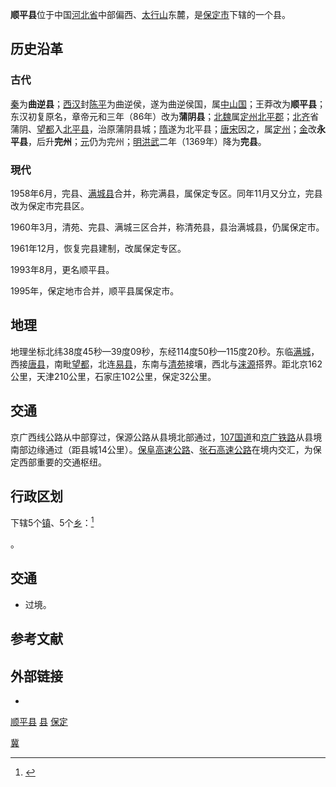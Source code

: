{{Redirect2|顺平|越南後黎中宗的顺平年号|顺平 (年號)}}
{{Infobox China County
| county = 顺平县
| usedname = 曲逆县，北平县，永平县，完州，完县
| nameorigin = 
| Photo = PeachFlowers2.jpg
| Photoname = 伊祁山的桃花
| map = 
| map_caption = 
| Pinyin = Shùnpíng Xiàn
| Belong = [[河北省|河北省]][[保定市|保定市]]
| Types = [[县|县]]
| admincode =  
| founded = 
| seat = 
| officerTitle = 县委书记
| officer = 李克英（女）
| officerTitle2 = 县长
| officer2 = 王永建
| division = 10
| town = 3
| township = 7
| subdistrict = 
| dialect = 
| post code = 072250
| phone code = 0312 
| coordinate = 
| area = 708平方千米
| area land = 
| area water = 
| census yr = 
| pop = 30万人
| density =  
| GDP = 
| GDP_as_of = 
| GDPPC = 
| carlicense = 冀F
| web = www.shunping.gov.cn
| web_title = 顺平县政府网
}}
'''顺平县'''位于中国[[河北省|河北省]]中部偏西、[[太行山|太行山]]东麓，是[[保定市|保定市]]下辖的一个县。

==历史沿革==
===古代===
[[秦朝|秦]]为'''曲逆县'''；[[西汉|西汉]]封[[陈平_(汉朝)|陈平]]为曲逆侯，遂为曲逆侯国，属[[中山郡|中山国]]；王莽改为'''顺平县'''；东汉初复原名，章帝元和三年（86年）改为'''蒲阴县'''；[[北魏|北魏]]属[[定州|定州]][[北平郡|北平郡]]；[[北齐|北齐]]省蒲阴、[[望都|望都]]入[[北平县_(西汉)|北平县]]，治原蒲阴县城；[[隋朝|隋]]遂为北平县；[[唐朝|唐]][[宋朝|宋]]因之，属[[定州_(北魏)|定州]]；[[金朝|金]]改'''永平县'''，后升'''完州'''；[[元朝|元]]仍为完州；[[明朝|明]][[洪武|洪武]]二年（1369年）降为'''完县'''。

===現代===
1958年6月，完县、[[满城区|满城县]]合并，称完满县，属保定专区。同年11月又分立，完县改为保定市完县区。

1960年3月，清苑、完县、满城三区合并，称清苑县，县治满城县，仍属保定市。

1961年12月，恢复完县建制，改属保定专区。

1993年8月，更名顺平县。

1995年，保定地市合并，顺平县属保定市。

==地理==
地理坐标北纬38度45秒—39度09秒，东经114度50秒—115度20秒。东临[[满城区|满城]]，西接[[唐县|唐县]]，南毗[[望都县|望都]]，北连[[易县|易县]]，东南与[[清苑区|清苑]]接壤，西北与[[涞源县|涞源]]搭界。距北京162公里，天津210公里，石家庄102公里，保定32公里。

==交通==
京广西线公路从中部穿过，保源公路从县境北部通过，[[107国道|107国道]]和[[京广铁路|京广铁路]]从县境南部边缘通过（距县城14公里）。[[保阜高速公路|保阜高速公路]]、[[张石高速公路|张石高速公路]]在境内交汇，为保定西部重要的交通枢纽。

== 行政区划 ==
{{PAGENAMEBASE}}下辖5个[[行政建制镇|镇]]、5个[[乡_(中华人民共和国)|乡]]：<ref>{{PRC admin/ref sgc|13/06/36/000/000}}</ref>

{{PRC admin/children|13/06/36/000/000}}。

== 交通 ==
* {{中国国道名|234}}过境。

== 参考文献 ==
{{Wikisource|民政部关于河北省完县更名为顺平县的批复}}
{{reflist}}

== 外部链接 ==
* {{Official website|http://www.shunping.gov.cn/|name=顺平县人民政府}}

{{顺平县行政区划}}
{{保定市行政区划}}
{{河北行政区划}}
{{国家级贫困县|前}}

[[category:顺平县|]]
[[category:保定区县市|县]]
[[category:河北省县份|保定]]
[[Category:原国家级贫困县|冀]]